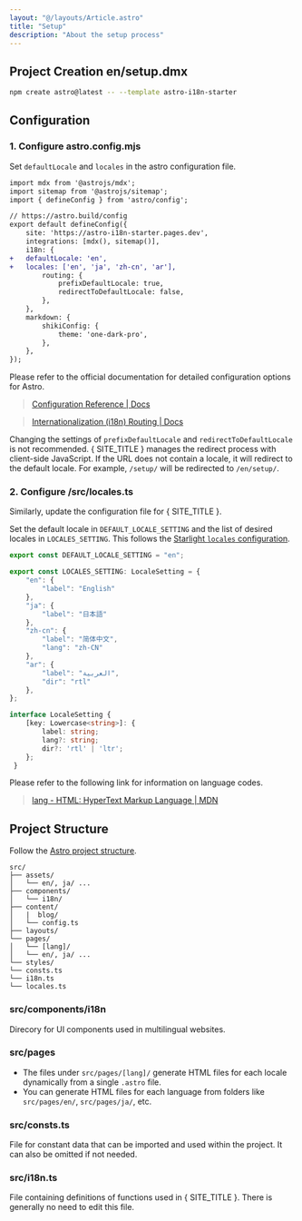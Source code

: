 ```yaml
---
layout: "@/layouts/Article.astro"
title: "Setup"
description: "About the setup process"
---
```


<PageHeadline title={frontmatter.title} />


## Project Creation en/setup.dmx

```sh
npm create astro@latest -- --template astro-i18n-starter
```

## Configuration


### 1. Configure astro.config.mjs

Set `defaultLocale` and `locales` in the astro configuration file.

```diff
import mdx from '@astrojs/mdx';
import sitemap from '@astrojs/sitemap';
import { defineConfig } from 'astro/config';

// https://astro.build/config
export default defineConfig({
    site: 'https://astro-i18n-starter.pages.dev',
    integrations: [mdx(), sitemap()],
    i18n: {
+   defaultLocale: 'en',
+   locales: ['en', 'ja', 'zh-cn', 'ar'],
        routing: {
            prefixDefaultLocale: true,
            redirectToDefaultLocale: false,
        },
    },
    markdown: {
        shikiConfig: {
            theme: 'one-dark-pro',
        },
    },
});
```

Please refer to the official documentation for detailed configuration options for Astro.

> [Configuration Reference | Docs](https://docs.astro.build/en/reference/configuration-reference/)

> [Internationalization (i18n) Routing | Docs](https://docs.astro.build/en/guides/internationalization/#configure-i18n-routing)

Changing the settings of `prefixDefaultLocale` and `redirectToDefaultLocale` is not recommended. { SITE_TITLE } manages the redirect process with client-side JavaScript. If the URL does not contain a locale, it will redirect to the default locale. For example, `/setup/` will be redirected to `/en/setup/`.


### 2. Configure /src/locales.ts

Similarly, update the configuration file for { SITE_TITLE }.

Set the default locale in `DEFAULT_LOCALE_SETTING` and the list of desired locales in `LOCALES_SETTING`. This follows the [Starlight `locales` configuration](https://starlight.astro.build/en/reference/configuration/#locales).

```ts
export const DEFAULT_LOCALE_SETTING = "en";

export const LOCALES_SETTING: LocaleSetting = {
    "en": {
        "label": "English"
    },
    "ja": {
        "label": "日本語"
    },
    "zh-cn": {
        "label": "简体中文",
        "lang": "zh-CN"
    },
    "ar": {
        "label": "العربية",
        "dir": "rtl"
    },
};

interface LocaleSetting {
    [key: Lowercase<string>]: {
        label: string;
        lang?: string;
        dir?: 'rtl' | 'ltr';
    };
 }
```

Please refer to the following link for information on language codes.

> [lang - HTML: HyperText Markup Language | MDN](https://developer.mozilla.org/en-US/docs/Web/HTML/Global_attributes/lang)


## Project Structure

Follow the [Astro project structure](https://docs.astro.build/en/basics/project-structure/).

```text
src/
├── assets/
│   └── en/, ja/ ...
├── components/
│   └── i18n/
├── content/
│   |  blog/
│   └── config.ts
├── layouts/
└── pages/
│   └── [lang]/
│   └── en/, ja/ ...
└── styles/
└── consts.ts
└── i18n.ts
└── locales.ts
```

### src/components/i18n

Direcory for UI components used in multilingual websites.

### src/pages

- The files under `src/pages/[lang]/` generate HTML files for each locale dynamically from a single `.astro` file.
- You can generate HTML files for each language from folders like `src/pages/en/`, `src/pages/ja/`, etc.

### src/consts.ts

File for constant data that can be imported and used within the project. It can also be omitted if not needed.

### src/i18n.ts

File containing definitions of functions used in { SITE_TITLE }. There is generally no need to edit this file.
